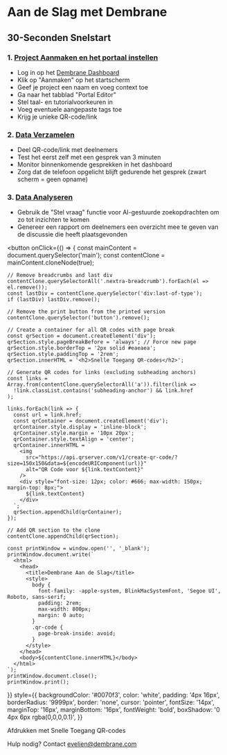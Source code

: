 # Aan de Slag met Dembrane

## 30-Seconden Snelstart

### 1. [Project Aanmaken en het portaal instellen](getting-started/creating-project)

   - Log in op het [Dembrane Dashboard](https://dashboard.dembrane.com)
   - Klik op "Aanmaken" op het startscherm
   - Geef je project een naam en voeg context toe
   - Ga naar het tabblad "Portal Editor"
   - Stel taal- en tutorialvoorkeuren in
   - Voeg eventuele aangepaste tags toe
   - Krijg je unieke QR-code/link


### 2. [Data Verzamelen](getting-started/collecting-data)

   - Deel QR-code/link met deelnemers
   - Test het eerst zelf met een gesprek van 3 minuten
   - Monitor binnenkomende gesprekken in het dashboard
   - Zorg dat de telefoon opgelicht blijft gedurende het gesprek (zwart scherm = geen opname)


### 3. [Data Analyseren](getting-started/analysis)

   - Gebruik de "Stel vraag" functie voor AI-gestuurde zoekopdrachten om zo tot inzichten te komen
   - Genereer een rapport om deelnemers een overzicht mee te geven van de discussie die heeft plaatsgevonden


<button 
  onClick={() => {
    const mainContent = document.querySelector('main');
    const contentClone = mainContent.cloneNode(true);
    
    // Remove breadcrumbs and last div
    contentClone.querySelectorAll('.nextra-breadcrumb').forEach(el => el.remove());
    const lastDiv = contentClone.querySelector('div:last-of-type');
    if (lastDiv) lastDiv.remove();
    
    // Remove the print button from the printed version
    contentClone.querySelector('button').remove();

    // Create a container for all QR codes with page break
    const qrSection = document.createElement('div');
    qrSection.style.pageBreakBefore = 'always'; // Force new page
    qrSection.style.borderTop = '2px solid #eaeaea';
    qrSection.style.paddingTop = '2rem';
    qrSection.innerHTML = '<h2>Snelle Toegang QR-codes</h2>';

    // Generate QR codes for links (excluding subheading anchors)
    const links = Array.from(contentClone.querySelectorAll('a')).filter(link => 
      !link.classList.contains('subheading-anchor') && link.href
    );

    links.forEach(link => {
      const url = link.href;
      const qrContainer = document.createElement('div');
      qrContainer.style.display = 'inline-block';
      qrContainer.style.margin = '10px 20px';
      qrContainer.style.textAlign = 'center';
      qrContainer.innerHTML = `
        <img 
          src="https://api.qrserver.com/v1/create-qr-code/?size=150x150&data=${encodeURIComponent(url)}" 
          alt="QR Code voor ${link.textContent}"
        />
        <div style="font-size: 12px; color: #666; max-width: 150px; margin-top: 8px;">
          ${link.textContent}
        </div>
      `;
      qrSection.appendChild(qrContainer);
    });

    // Add QR section to the clone
    contentClone.appendChild(qrSection);
    
    const printWindow = window.open('', '_blank');
    printWindow.document.write(`
      <html>
        <head>
          <title>Dembrane Aan de Slag</title>
          <style>
            body { 
              font-family: -apple-system, BlinkMacSystemFont, 'Segoe UI', Roboto, sans-serif;
              padding: 2rem;
              max-width: 800px;
              margin: 0 auto;
            }
            .qr-code {
              page-break-inside: avoid;
            }
          </style>
        </head>
        <body>${contentClone.innerHTML}</body>
      </html>
    `);
    printWindow.document.close();
    printWindow.print();
  }}
  style={{
    backgroundColor: '#0070f3',
    color: 'white',
    padding: '4px 16px',
    borderRadius: '9999px',
    border: 'none',
    cursor: 'pointer',
    fontSize: '14px',
    marginTop: '16px',
    marginBottom: '16px',
    fontWeight: 'bold',
    boxShadow: '0 4px 6px rgba(0,0,0,0.1)',
  }}
>
  Afdrukken met Snelle Toegang QR-codes
</button>

Hulp nodig? Contact evelien@dembrane.com 

